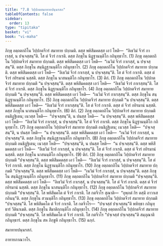 ```yaml
---
title: "7.8 วิปฺปกตสมาทายปนฺนรสก"
tableOfContents: false
sidebar:
  order: 13
type: "tipitaka"
basket: "vi"
book: "vi-maha"
---
```



<DynamicBreadcrumb />

<Division number="317" book="vi-maha">

<Paragraph number="1450" book="vi-maha">
ภิกฺขุ อตฺถตกถิโน วิปฺปกตจีวรํ สมาทาย ปกฺกมติ. ตสฺส พหิสีมคตสฺส เอวํ โหติ—  “อิเธวิมํ จีวรํ กาเรสฺสํ, น ปจฺเจสฺสนฺ”ติ. โส ตํ จีวรํ กาเรติ. ตสฺส ภิกฺขุโน นิฏฺฐานนฺติโก กถินุทฺธาโร. (1)
</Paragraph>

<Paragraph number="1451" book="vi-maha">
ภิกฺขุ อตฺถตกถิโน วิปฺปกตจีวรํ สมาทาย ปกฺกมติ. ตสฺส พหิสีมคตสฺส เอวํ โหติ—  “เนวิมํ จีวรํ กาเรสฺสํ, น ปจฺเจสฺสนฺ”ติ. ตสฺส ภิกฺขุโน สนฺนิฏฺฐานนฺติโก กถินุทฺธาโร. (2)
</Paragraph>

<Paragraph number="1452" book="vi-maha">
ภิกฺขุ อตฺถตกถิโน วิปฺปกตจีวรํ สมาทาย ปกฺกมติ. ตสฺส พหิสีมคตสฺส เอวํ โหติ—  “อิเธวิมํ จีวรํ กาเรสฺสํ, น ปจฺเจสฺสนฺ”ติ. โส ตํ จีวรํ กาเรติ. ตสฺส ตํ จีวรํ กยิรมานํ นสฺสติ. ตสฺส ภิกฺขุโน นาสนนฺติโก กถินุทฺธาโร. (3)

</Paragraph>
</Division>

<Paragraph number="1453" type="center" book="vi-maha">
ติกํ. (1)


</Paragraph>

<Paragraph number="1454" book="vi-maha">
ภิกฺขุ อตฺถตกถิโน วิปฺปกตจีวรํ สมาทาย ปกฺกมติ “น ปจฺเจสฺสนฺ”ติ. ตสฺส พหิสีมคตสฺส เอวํ โหติ—  “อิเธวิมํ จีวรํ กาเรสฺสนฺ”ติ. โส ตํ จีวรํ กาเรติ. ตสฺส ภิกฺขุโน นิฏฺฐานนฺติโก กถินุทฺธาโร. (4)
</Paragraph>

<Paragraph number="1455" book="vi-maha">
ภิกฺขุ อตฺถตกถิโน วิปฺปกตจีวรํ สมาทาย ปกฺกมติ “น ปจฺเจสฺสนฺ”ติ. ตสฺส พหิสีมคตสฺส เอวํ โหติ—  “เนวิมํ จีวรํ กาเรสฺสนฺ”ติ. ตสฺส ภิกฺขุโน สนฺนิฏฺฐานนฺติโก กถินุทฺธาโร. (5)
</Paragraph>

<Paragraph number="1456" book="vi-maha">
ภิกฺขุ อตฺถตกถิโน วิปฺปกตจีวรํ สมาทาย ปกฺกมติ “น ปจฺเจสฺสนฺ”ติ. ตสฺส พหิสีมคตสฺส เอวํ โหติ—  “อิเธวิมํ จีวรํ กาเรสฺสนฺ”ติ. โส ตํ จีวรํ กาเรติ. ตสฺส ตํ จีวรํ กยิรมานํ นสฺสติ. ตสฺส ภิกฺขุโน นาสนนฺติโก กถินุทฺธาโร. (6)

</Paragraph>

<Paragraph number="1457" type="center" book="vi-maha">
ติกํ. (2)


</Paragraph>

<Paragraph number="1458" book="vi-maha">
ภิกฺขุ อตฺถตกถิโน วิปฺปกตจีวรํ สมาทาย ปกฺกมติ อนธิฏฺฐิเตน; เนวสฺส โหติ—  “ปจฺเจสฺสนฺ”ติ, น ปนสฺส โหติ—  “น ปจฺเจสฺสนฺ”ติ. ตสฺส พหิสีมคตสฺส เอวํ โหติ—  “อิเธวิมํ จีวรํ กาเรสฺสํ, น ปจฺเจสฺสนฺ”ติ. โส ตํ จีวรํ กาเรติ. ตสฺส ภิกฺขุโน นิฏฺฐานนฺติโก กถินุทฺธาโร. (7)
</Paragraph>

<Paragraph number="1459" book="vi-maha">
ภิกฺขุ อตฺถตกถิโน วิปฺปกตจีวรํ สมาทาย ปกฺกมติ อนธิฏฺฐิเตน; เนวสฺส โหติ—  “ปจฺเจสฺสนฺ”ติ, น ปนสฺส โหติ—  “น ปจฺเจสฺสนฺ”ติ. ตสฺส พหิสีมคตสฺส เอวํ โหติ—  “เนวิมํ จีวรํ กาเรสฺสํ, น ปจฺเจสฺสนฺ”ติ. ตสฺส ภิกฺขุโน สนฺนิฏฺฐานนฺติโก กถินุทฺธาโร. (8)
</Paragraph>

<Paragraph number="1460" book="vi-maha">
ภิกฺขุ อตฺถตกถิโน วิปฺปกตจีวรํ สมาทาย ปกฺกมติ อนธิฏฺฐิเตน; เนวสฺส โหติ—  “ปจฺเจสฺสนฺ”ติ, น ปนสฺส โหติ—  “น ปจฺเจสฺสนฺ”ติ. ตสฺส พหิสีมคตสฺส เอวํ โหติ—  “อิเธวิมํ จีวรํ กาเรสฺสํ, น ปจฺเจสฺสนฺ”ติ. โส ตํ จีวรํ กาเรติ. ตสฺส ตํ จีวรํ กยิรมานํ นสฺสติ. ตสฺส ภิกฺขุโน นาสนนฺติโก กถินุทฺธาโร. (9)

</Paragraph>

<Paragraph number="1461" type="center" book="vi-maha">
ติกํ. (3)


</Paragraph>

<Paragraph number="1462" book="vi-maha">
ภิกฺขุ อตฺถตกถิโน วิปฺปกตจีวรํ สมาทาย ปกฺกมติ “ปจฺเจสฺสนฺ”ติ. ตสฺส พหิสีมคตสฺส เอวํ โหติ—  “อิเธวิมํ จีวรํ กาเรสฺสํ, น ปจฺเจสฺสนฺ”ติ. โส ตํ จีวรํ กาเรติ. ตสฺส ภิกฺขุโน นิฏฺฐานนฺติโก กถินุทฺธาโร. (10)
</Paragraph>

<Paragraph number="1463" book="vi-maha">
ภิกฺขุ อตฺถตกถิโน วิปฺปกตจีวรํ สมาทาย ปกฺกมติ “ปจฺเจสฺสนฺ”ติ. ตสฺส พหิสีมคตสฺส เอวํ โหติ—  “เนวิมํ จีวรํ กาเรสฺสํ, น ปจฺเจสฺสนฺ”ติ. ตสฺส ภิกฺขุโน สนฺนิฏฺฐานนฺติโก กถินุทฺธาโร. (11)
</Paragraph>

<Paragraph number="1464" book="vi-maha">
ภิกฺขุ อตฺถตกถิโน วิปฺปกตจีวรํ สมาทาย ปกฺกมติ “ปจฺเจสฺสนฺ”ติ. ตสฺส พหิสีมคตสฺส เอวํ โหติ—  “อิเธวิมํ จีวรํ กาเรสฺสํ, น ปจฺเจสฺสนฺ”ติ. โส ตํ จีวรํ กาเรติ. ตสฺส ตํ จีวรํ กยิรมานํ นสฺสติ. ตสฺส ภิกฺขุโน นาสนนฺติโก กถินุทฺธาโร. (12)
</Paragraph>

<Paragraph number="1465" book="vi-maha">
ภิกฺขุ อตฺถตกถิโน วิปฺปกตจีวรํ สมาทาย ปกฺกมติ “ปจฺเจสฺสนฺ”ติ. โส พหิสีมคโต ตํ จีวรํ กาเรติ. โส กตจีวโร สุณาติ—  “อุพฺภตํ กิร ตสฺมึ อาวาเส กถินนฺ”ติ. ตสฺส ภิกฺขุโน สวนนฺติโก กถินุทฺธาโร. (13)
</Paragraph>

<Paragraph number="1466" book="vi-maha">
ภิกฺขุ อตฺถตกถิโน วิปฺปกตจีวรํ สมาทาย ปกฺกมติ “ปจฺเจสฺสนฺ”ติ. โส พหิสีมคโต ตํ จีวรํ กาเรติ. โส กตจีวโร—  “ปจฺเจสฺสํ ปจฺเจสฺสนฺ”ติ พหิทฺธา กถินุทฺธารํ วีตินาเมติ. ตสฺส ภิกฺขุโน สีมาติกฺกนฺติโก กถินุทฺธาโร. (14)
</Paragraph>

<Paragraph number="1467" book="vi-maha">
ภิกฺขุ อตฺถตกถิโน วิปฺปกตจีวรํ สมาทาย ปกฺกมติ “ปจฺเจสฺสนฺ”ติ. โส พหิสีมคโต ตํ จีวรํ กาเรติ. โส กตจีวโร “ปจฺเจสฺสํ ปจฺเจสฺสนฺ”ติ สมฺภุณาติ กถินุทฺธารํ. ตสฺส ภิกฺขุโน สห ภิกฺขูหิ กถินุทฺธาโร. (15)

</Paragraph>

<Paragraph number="1468" type="center" book="vi-maha">
ฉกฺกํ.

  
สมาทายปนฺนรสกํ.

  
อาทายภาณวาโร.
</Paragraph>